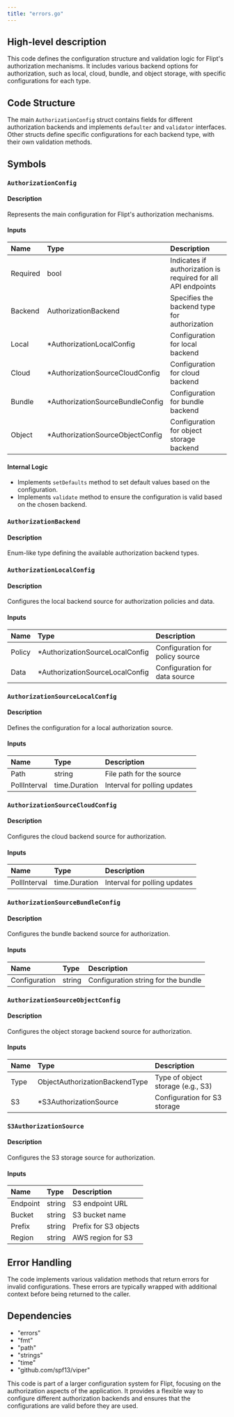 ```yaml
---
title: "errors.go"
---
```


## High-level description
This code defines the configuration structure and validation logic for Flipt's authorization mechanisms. It includes various backend options for authorization, such as local, cloud, bundle, and object storage, with specific configurations for each type.

## Code Structure
The main `AuthorizationConfig` struct contains fields for different authorization backends and implements `defaulter` and `validator` interfaces. Other structs define specific configurations for each backend type, with their own validation methods.

## Symbols

### `AuthorizationConfig`
#### Description
Represents the main configuration for Flipt's authorization mechanisms.

#### Inputs
| Name | Type | Description |
|:-----|:-----|:------------|
| Required | bool | Indicates if authorization is required for all API endpoints |
| Backend | AuthorizationBackend | Specifies the backend type for authorization |
| Local | *AuthorizationLocalConfig | Configuration for local backend |
| Cloud | *AuthorizationSourceCloudConfig | Configuration for cloud backend |
| Bundle | *AuthorizationSourceBundleConfig | Configuration for bundle backend |
| Object | *AuthorizationSourceObjectConfig | Configuration for object storage backend |

#### Internal Logic
- Implements `setDefaults` method to set default values based on the configuration.
- Implements `validate` method to ensure the configuration is valid based on the chosen backend.

### `AuthorizationBackend`
#### Description
Enum-like type defining the available authorization backend types.

### `AuthorizationLocalConfig`
#### Description
Configures the local backend source for authorization policies and data.

#### Inputs
| Name | Type | Description |
|:-----|:-----|:------------|
| Policy | *AuthorizationSourceLocalConfig | Configuration for policy source |
| Data | *AuthorizationSourceLocalConfig | Configuration for data source |

### `AuthorizationSourceLocalConfig`
#### Description
Defines the configuration for a local authorization source.

#### Inputs
| Name | Type | Description |
|:-----|:-----|:------------|
| Path | string | File path for the source |
| PollInterval | time.Duration | Interval for polling updates |

### `AuthorizationSourceCloudConfig`
#### Description
Configures the cloud backend source for authorization.

#### Inputs
| Name | Type | Description |
|:-----|:-----|:------------|
| PollInterval | time.Duration | Interval for polling updates |

### `AuthorizationSourceBundleConfig`
#### Description
Configures the bundle backend source for authorization.

#### Inputs
| Name | Type | Description |
|:-----|:-----|:------------|
| Configuration | string | Configuration string for the bundle |

### `AuthorizationSourceObjectConfig`
#### Description
Configures the object storage backend source for authorization.

#### Inputs
| Name | Type | Description |
|:-----|:-----|:------------|
| Type | ObjectAuthorizationBackendType | Type of object storage (e.g., S3) |
| S3 | *S3AuthorizationSource | Configuration for S3 storage |

### `S3AuthorizationSource`
#### Description
Configures the S3 storage source for authorization.

#### Inputs
| Name | Type | Description |
|:-----|:-----|:------------|
| Endpoint | string | S3 endpoint URL |
| Bucket | string | S3 bucket name |
| Prefix | string | Prefix for S3 objects |
| Region | string | AWS region for S3 |

## Error Handling
The code implements various validation methods that return errors for invalid configurations. These errors are typically wrapped with additional context before being returned to the caller.

## Dependencies
- "errors"
- "fmt"
- "path"
- "strings"
- "time"
- "github.com/spf13/viper"

This code is part of a larger configuration system for Flipt, focusing on the authorization aspects of the application. It provides a flexible way to configure different authorization backends and ensures that the configurations are valid before they are used.